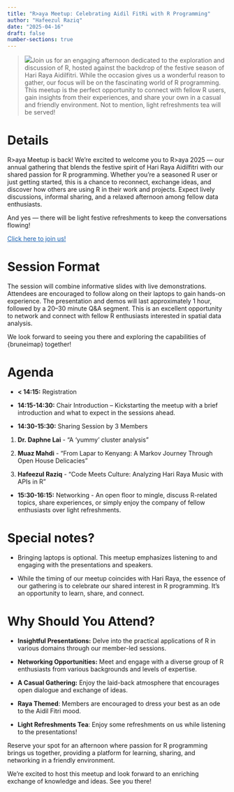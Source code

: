 ```yaml
---
title: "R>aya Meetup: Celebrating Aidil FitRi with R Programming"
author: "Hafeezul Raziq"
date: "2025-04-16"
draft: false
number-sections: true
---
```


> ![](bruneir-raya-meetup-2025.png)Join us for an engaging afternoon dedicated to the exploration and discussion of R, hosted against the backdrop of the festive season of Hari Raya Aidilfitri. While the occasion gives us a wonderful reason to gather, our focus will be on the fascinating world of R programming. This meetup is the perfect opportunity to connect with fellow R users, gain insights from their experiences, and share your own in a casual and friendly environment. Not to mention, light refreshments tea will be served!

# Details

R\>aya Meetup is back! We're excited to welcome you to R\>aya 2025 --- our annual gathering that blends the festive spirit of Hari Raya Aidilfitri with our shared passion for R programming. Whether you're a seasoned R user or just getting started, this is a chance to reconnect, exchange ideas, and discover how others are using R in their work and projects. Expect lively discussions, informal sharing, and a relaxed afternoon among fellow data enthusiasts.

And yes --- there will be light festive refreshments to keep the conversations flowing!

<a href="#" onclick="window.open('https://www.meetup.com/bruneir/events/307170719/?utm_medium=referral&utm_campaign=share-btn_savedevents_share_modal&utm_source=link', '_blank'); return false;" style=color:#1a61b1 >Click here to join us!</a>

# Session Format

The session will combine informative slides with live demonstrations. Attendees are encouraged to follow along on their laptops to gain hands-on experience. The presentation and demos will last approximately 1 hour, followed by a 20--30 minute Q&A segment. This is an excellent opportunity to network and connect with fellow R enthusiasts interested in spatial data analysis.

We look forward to seeing you there and exploring the capabilities of {bruneimap} together!

# Agenda

-   **\< 14:15:** Registration

-   **14:15-14:30:** Chair Introduction -- Kickstarting the meetup with a brief introduction and what to expect in the sessions ahead.

-   **14:30-15:30:** Sharing Session by 3 Members

1.  **Dr. Daphne Lai** - "A 'yummy' cluster analysis"

2.  **Muaz Mahdi** - "From Lapar to Kenyang: A Markov Journey Through Open House Delicacies"

3.  **Hafeezul Raziq** - "Code Meets Culture: Analyzing Hari Raya Music with APIs in R"

-   **15:30-16:15:** Networking - An open floor to mingle, discuss R-related topics, share experiences, or simply enjoy the company of fellow enthusiasts over light refreshments.

# Special notes?

-   Bringing laptops is optional. This meetup emphasizes listening to and engaging with the presentations and speakers.

-   While the timing of our meetup coincides with Hari Raya, the essence of our gathering is to celebrate our shared interest in R programming. It's an opportunity to learn, share, and connect.

# Why Should You Attend?

-   **Insightful Presentations:** Delve into the practical applications of R in various domains through our member-led sessions.

-   **Networking Opportunities:** Meet and engage with a diverse group of R enthusiasts from various backgrounds and levels of expertise.

-   **A Casual Gathering:** Enjoy the laid-back atmosphere that encourages open dialogue and exchange of ideas.

-   **Raya Themed**: Members are encouraged to dress your best as an ode to the Aidil Fitri mood.

-   **Light Refreshments Tea**: Enjoy some refreshments on us while listening to the presentations!


Reserve your spot for an afternoon where passion for R programming brings us together, providing a platform for learning, sharing, and networking in a friendly environment.

We're excited to host this meetup and look forward to an enriching exchange of knowledge and ideas. See you there!